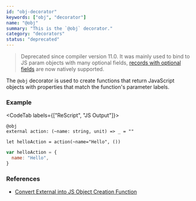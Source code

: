```yaml
---
id: "obj-decorator"
keywords: ["obj", "decorator"]
name: "@obj"
summary: "This is the `@obj` decorator."
category: "decorators"
status: "deprecated"
---
```


> Deprecated since compiler version 11.0. It was mainly used to bind to JS param objects with many optional fields, [records with optional fields](https://rescript-lang.org/docs/manual/latest/record#optional-record-fields) are now natively supported.

The `@obj` decorator is used to create functions that return JavaScript objects
with properties that match the function's parameter labels.

### Example

<CodeTab labels={["ReScript", "JS Output"]}>

```res
@obj
external action: (~name: string, unit) => _ = ""

let helloAction = action(~name="Hello", ())
```

```js
var helloAction = {
  name: "Hello",
}
```

</CodeTab>

### References

- [Convert External into JS Object Creation Function](/docs/manual/v10.0.0/generate-converters-accessors#convert-external-into-js-object-creation-function)
